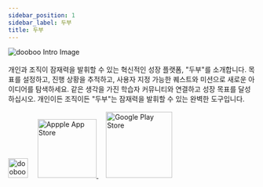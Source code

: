 ```yaml
---
sidebar_position: 1
sidebar_label: 두부
title: 두부
---
```



<img src={doobooIntro} alt="dooboo Intro Image" />
<br />
<br />
개인과 조직이 잠재력을 발휘할 수 있는 혁신적인 성장 플랫폼, "두부"를 소개합니다. 목표를 설정하고, 진행 상황을 추적하고, 사용자 지정 가능한 퀘스트와 미션으로 새로운 아이디어를 탐색하세요. 같은 생각을 가진 학습자 커뮤니티와 연결하고 성장 목표를 달성하십시오. 개인이든 조직이든 "두부"는 잠재력을 발휘할 수 있는 완벽한 도구입니다.
<br />
<br />
<div>
    <img src={doobooLogoImg} width="40px" alt="dooboo Logo Image" />
    &nbsp;&nbsp;&nbsp;
    <a href="https://apps.apple.com/us/app/wecount-space/id1639880015">
        <img src={storeApple} width="120px"alt="Appple App Store" />
    </a>
    &nbsp;&nbsp;&nbsp;
    <a href="https://play.google.com/store/apps/details?id=io.dooboo">
        <img src={storeGoogle} width="135px" alt="Google Play Store" />
    </a>
</div>